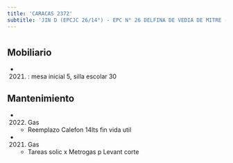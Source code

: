 ```yaml
---
title: 'CARACAS 2372'
subtitle: 'JIN D (EPCJC 26/14°) - EPC N° 26 DELFINA DE VEDIA DE MITRE - CENS N° 86'
---
```


#


## Mobiliario

*  (2021) : mesa inicial 5, silla escolar 30 





## Mantenimiento

*  (2022) Gas 
    + Reemplazo Calefon 14lts fin vida util

*  (2021) Gas 
    + Tareas solic x Metrogas p Levant corte



